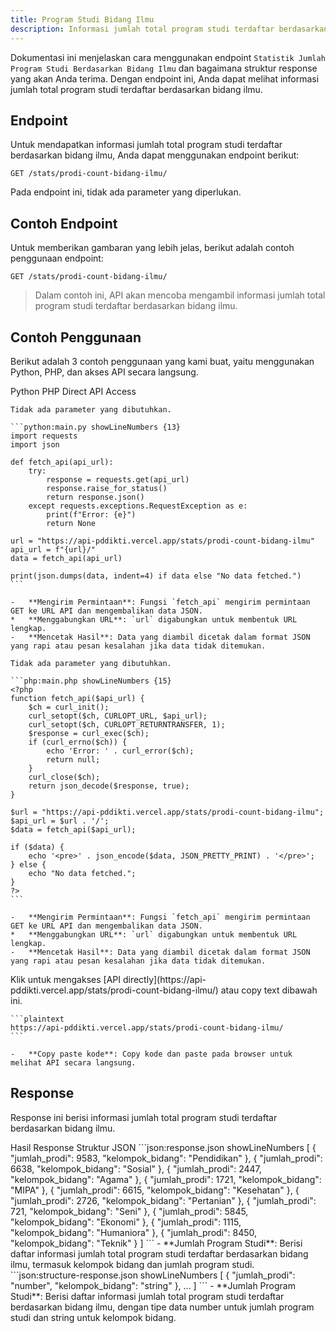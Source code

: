 ```yaml
---
title: Program Studi Bidang Ilmu
description: Informasi jumlah total program studi terdaftar berdasarkan bidang ilmu.
---
```


Dokumentasi ini menjelaskan cara menggunakan endpoint `Statistik Jumlah Program Studi Berdasarkan Bidang Ilmu` dan bagaimana struktur response yang akan Anda terima. Dengan endpoint ini, Anda dapat melihat informasi jumlah total program studi terdaftar berdasarkan bidang ilmu.

## Endpoint

Untuk mendapatkan informasi jumlah total program studi terdaftar berdasarkan bidang ilmu, Anda dapat menggunakan endpoint berikut:

```plaintext
GET /stats/prodi-count-bidang-ilmu/
```

Pada endpoint ini, tidak ada parameter yang diperlukan.

## Contoh Endpoint

Untuk memberikan gambaran yang lebih jelas, berikut adalah contoh penggunaan endpoint:

```plaintext
GET /stats/prodi-count-bidang-ilmu/
```

> Dalam contoh ini, API akan mencoba mengambil informasi jumlah total program studi terdaftar berdasarkan bidang ilmu.

## Contoh Penggunaan

Berikut adalah 3 contoh penggunaan yang kami buat, yaitu menggunakan Python, PHP, dan akses API secara langsung.

<Tabs defaultValue="python" className="pt-5 pb-1">
  <TabsList>
    <TabsTrigger value="python">Python</TabsTrigger>
    <TabsTrigger value="php">PHP</TabsTrigger>
    <TabsTrigger value="direct">Direct API Access</TabsTrigger>
  </TabsList>
  <TabsContent value="python">

    Tidak ada parameter yang dibutuhkan.

    ```python:main.py showLineNumbers {13}
    import requests
    import json

    def fetch_api(api_url):
        try:
            response = requests.get(api_url)
            response.raise_for_status()
            return response.json()
        except requests.exceptions.RequestException as e:
            print(f"Error: {e}")
            return None

    url = "https://api-pddikti.vercel.app/stats/prodi-count-bidang-ilmu"
    api_url = f"{url}/"
    data = fetch_api(api_url)

    print(json.dumps(data, indent=4) if data else "No data fetched.")
    ```

    -   **Mengirim Permintaan**: Fungsi `fetch_api` mengirim permintaan GET ke URL API dan mengembalikan data JSON.
    *   **Menggabungkan URL**: `url` digabungkan untuk membentuk URL lengkap.
    -   **Mencetak Hasil**: Data yang diambil dicetak dalam format JSON yang rapi atau pesan kesalahan jika data tidak ditemukan.
  </TabsContent>
  <TabsContent value="php">

    Tidak ada parameter yang dibutuhkan.

    ```php:main.php showLineNumbers {15}
    <?php
    function fetch_api($api_url) {
        $ch = curl_init();
        curl_setopt($ch, CURLOPT_URL, $api_url);
        curl_setopt($ch, CURLOPT_RETURNTRANSFER, 1);
        $response = curl_exec($ch);
        if (curl_errno($ch)) {
            echo 'Error: ' . curl_error($ch);
            return null;
        }
        curl_close($ch);
        return json_decode($response, true);
    }

    $url = "https://api-pddikti.vercel.app/stats/prodi-count-bidang-ilmu";
    $api_url = $url . '/';
    $data = fetch_api($api_url);

    if ($data) {
        echo '<pre>' . json_encode($data, JSON_PRETTY_PRINT) . '</pre>';
    } else {
        echo "No data fetched.";
    }
    ?>
    ```

    -   **Mengirim Permintaan**: Fungsi `fetch_api` mengirim permintaan GET ke URL API dan mengembalikan data JSON.
    *   **Menggabungkan URL**: `url` digabungkan untuk membentuk URL lengkap.
    -   **Mencetak Hasil**: Data yang diambil dicetak dalam format JSON yang rapi atau pesan kesalahan jika data tidak ditemukan.
  </TabsContent>
  <TabsContent value="direct">
    Klik untuk mengakses [API directly](https://api-pddikti.vercel.app/stats/prodi-count-bidang-ilmu/) atau copy text dibawah ini.

    ```plaintext
    https://api-pddikti.vercel.app/stats/prodi-count-bidang-ilmu/
    ```

    -   **Copy paste kode**: Copy kode dan paste pada browser untuk melihat API secara langsung.
  </TabsContent>
</Tabs>

## Response

Response ini berisi informasi jumlah total program studi terdaftar berdasarkan bidang ilmu.

<Tabs defaultValue="hasil" className="pt-5 pb-1">
  <TabsList>
    <TabsTrigger value="hasil">Hasil Response</TabsTrigger>
    <TabsTrigger value="struktur">Struktur JSON</TabsTrigger>
  </TabsList>
  <TabsContent value="hasil">
    ```json:response.json showLineNumbers
    [
         {
            "jumlah_prodi": 9583,
            "kelompok_bidang": "Pendidikan"
        },
        {
             "jumlah_prodi": 6638,
            "kelompok_bidang": "Sosial"
        },
         {
             "jumlah_prodi": 2447,
            "kelompok_bidang": "Agama"
         },
         {
            "jumlah_prodi": 1721,
            "kelompok_bidang": "MIPA"
         },
        {
            "jumlah_prodi": 6615,
            "kelompok_bidang": "Kesehatan"
        },
         {
            "jumlah_prodi": 2726,
           "kelompok_bidang": "Pertanian"
        },
        {
           "jumlah_prodi": 721,
            "kelompok_bidang": "Seni"
         },
         {
            "jumlah_prodi": 5845,
            "kelompok_bidang": "Ekonomi"
        },
         {
           "jumlah_prodi": 1115,
            "kelompok_bidang": "Humaniora"
        },
        {
            "jumlah_prodi": 8450,
            "kelompok_bidang": "Teknik"
        }
    ]
    ```
    -   **Jumlah Program Studi**: Berisi daftar informasi jumlah total program studi terdaftar berdasarkan bidang ilmu, termasuk kelompok bidang dan jumlah program studi.
  </TabsContent>
  <TabsContent value="struktur">
    ```json:structure-response.json showLineNumbers
    [
        {
            "jumlah_prodi": "number",
            "kelompok_bidang": "string"
         },
        ...
    ]
    ```
    -   **Jumlah Program Studi**: Berisi daftar informasi jumlah total program studi terdaftar berdasarkan bidang ilmu, dengan tipe data number untuk jumlah program studi dan string untuk kelompok bidang.
  </TabsContent>
</Tabs>